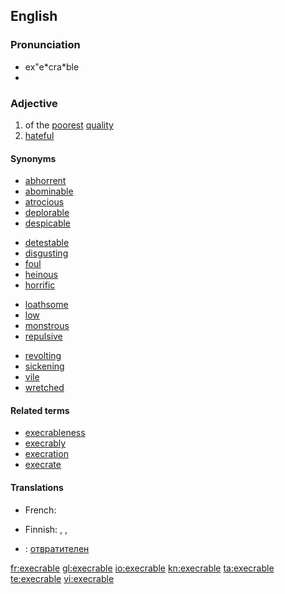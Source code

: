 {{also|exécrable}}

==English==

===Pronunciation===
*ex"e*cra*ble
*{{audio|Execrable-pronunciation-us.ogg|Audio pronunciation}}

===Adjective===
{{en-adj}}

# of the [[poor]]est [[quality]]
# [[hateful]]

====Synonyms====
{{top4}}
* [[abhorrent]]
* [[abominable]]
* [[atrocious]]
* [[deplorable]]
* [[despicable]]
{{mid4}}
* [[detestable]]
* [[disgusting]]
* [[foul]]
* [[heinous]]
* [[horrific]]
{{mid4}}
* [[loathsome]]
* [[low]]
* [[monstrous]]
* [[repulsive]]
{{mid4}}
* [[revolting]]
* [[sickening]]
* [[vile]]
* [[wretched]]
{{bottom}}

====Related terms====
* [[execrableness]]
* [[execrably]]
* [[execration]]
* [[execrate]]

====Translations====
{{trans-top|of the poorest quality}}
{{trans-mid}}
* French: {{t+|fr|exécrable|m|f}}
{{trans-bottom}}

{{trans-top|hateful}}
* Finnish: {{t+|fi|inhottava}}, {{t+|fi|iljettävä}}, {{t-|fi|kuvottava}}
{{trans-mid}}
{{trans-bottom}}

{{checktrans-top}}
*{{ttbc|Bulgarian}}: [[отвратителен]]
{{checktrans-bottom}}

[[fr:execrable]]
[[gl:execrable]]
[[io:execrable]]
[[kn:execrable]]
[[ta:execrable]]
[[te:execrable]]
[[vi:execrable]]